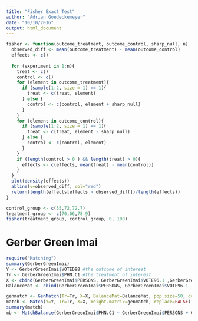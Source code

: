 ```yaml
---
title: "Fisher Exact Test"
author: "Adrian Goedeckemeyer"
date: "10/10/2016"
output: html_document
---
```


```r

fisher <- function(outcome_treatment, outcome_control, sharp_null, n) {
  observed_diff <- mean(outcome_treatment) - mean(outcome_control)
  effects <- c()
  
  for (experiment in 1:n){
    treat <- c()
    control <- c()
    for (element in outcome_treatment){
      if (sample(1:2, size = 1) == 1){
        treat <- c(treat, element)
      } else {
        control <- c(control, element + sharp_null)
      }
    }
    for (element in outcome_control){
      if (sample(1:2, size = 1) == 1){
        treat <- c(treat, element - sharp_null)
      } else {
        control <- c(control, element)
      }
    }
    if (length(control > 0 ) && length(treat) > 0){
      effects <- c(effects, mean(treat) - mean(control))
    }
  }
  plot(density(effects))
  abline(v=observed_diff, col="red")
  return(length(effects[effects > observed_diff])/length(effects))
}

```

```r
control_group <- c(55,72,72.7)
treatment_group <- c(70,66,78.9)
fisher(treatment_group, control_group, 0, 100)
```

# Gerber Green Imai

```r
require("Matching")
summary(GerberGreenImai)
Y <- GerberGreenImai$VOTED98 #the outcome of interest
Tr <- GerberGreenImai$PHN.C1 #the treatment of interest
X <- cbind(GerberGreenImai$PERSONS, GerberGreenImai$VOTE96.1 ,GerberGreenImai$NEW ,GerberGreenImai$MAJORPTY ,GerberGreenImai$AGE ,GerberGreenImai$WARD)
BalanceMat <- cbind(GerberGreenImai$PERSONS, GerberGreenImai$VOTE96.1 ,GerberGreenImai$NEW ,GerberGreenImai$MAJORPTY ,GerberGreenImai$AGE ,GerberGreenImai$WARD)

genmatch <- GenMatch(Tr=Tr, X=X, BalanceMat=BalanceMat, pop.size=50, data.type.int=FALSE, print=0, replace=FALSE)
match <- Match(Y=Y, Tr=Tr, X=X, Weight.matrix=genmatch, replace=FALSE)
summary(match)
mb <- MatchBalance(GerberGreenImai$PHN.C1 ~ GerberGreenImai$PERSONS + GerberGreenImai$VOTE96.1 + GerberGreenImai$NEW + GerberGreenImai$MAJORPTY + GerberGreenImai$AGE + GerberGreenImai$WARD + GerberGreenImai$AGE2, match.out=match, nboots=500)
```

